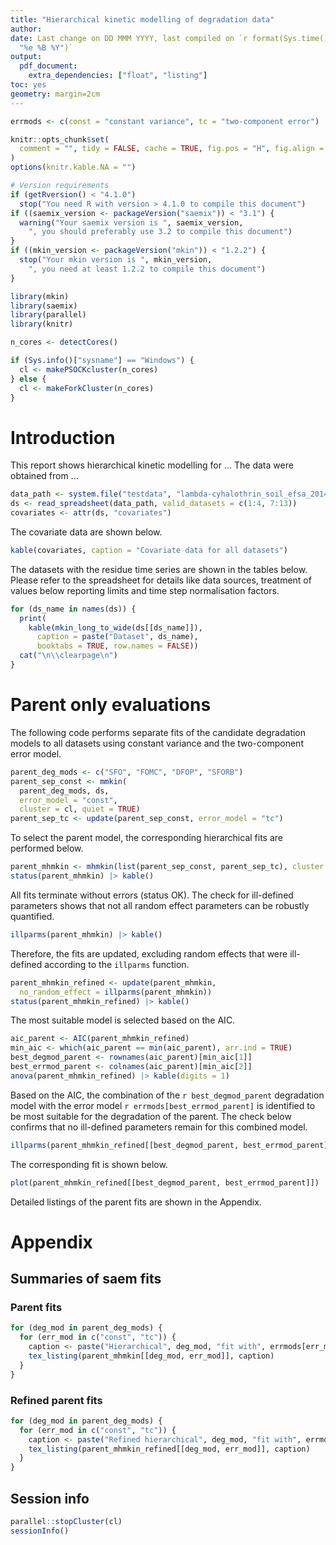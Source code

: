 ```yaml
---
title: "Hierarchical kinetic modelling of degradation data"
author:
date: Last change on DD MMM YYYY, last compiled on `r format(Sys.time(),
  "%e %B %Y")`
output:
  pdf_document:
    extra_dependencies: ["float", "listing"]
toc: yes
geometry: margin=2cm
---
```



```r
errmods <- c(const = "constant variance", tc = "two-component error")

knitr::opts_chunk$set(
  comment = "", tidy = FALSE, cache = TRUE, fig.pos = "H", fig.align = "center"
)
options(knitr.kable.NA = "")

# Version requirements
if (getRversion() < "4.1.0")
  stop("You need R with version > 4.1.0 to compile this document")
if ((saemix_version <- packageVersion("saemix")) < "3.1") {
  warning("Your saemix version is ", saemix_version,
    ", you should preferably use 3.2 to compile this document")
}
if ((mkin_version <- packageVersion("mkin")) < "1.2.2") {
  stop("Your mkin version is ", mkin_version,
    ", you need at least 1.2.2 to compile this document")
}
```

```r
library(mkin)
library(saemix)
library(parallel)
library(knitr)
```

```r
n_cores <- detectCores()

if (Sys.info()["sysname"] == "Windows") {
  cl <- makePSOCKcluster(n_cores)
} else {
  cl <- makeForkCluster(n_cores)
}
```

\clearpage

# Introduction

This report shows hierarchical kinetic modelling for ...
The data were obtained from ...

```r
data_path <- system.file("testdata", "lambda-cyhalothrin_soil_efsa_2014.xlsx", package = "mkin")
ds <- read_spreadsheet(data_path, valid_datasets = c(1:4, 7:13))
covariates <- attr(ds, "covariates")
```

The covariate data are shown below.

```r
kable(covariates, caption = "Covariate data for all datasets")
```

\clearpage

The datasets with the residue time series are shown in the tables below. Please
refer to the spreadsheet for details like data sources, treatment of values
below reporting limits and time step normalisation factors.

```r
for (ds_name in names(ds)) {
  print(
    kable(mkin_long_to_wide(ds[[ds_name]]),
      caption = paste("Dataset", ds_name),
      booktabs = TRUE, row.names = FALSE))
  cat("\n\\clearpage\n")
}
```

# Parent only evaluations

The following code performs separate fits of the candidate degradation models
to all datasets using constant variance and the two-component error model.

```r
parent_deg_mods <- c("SFO", "FOMC", "DFOP", "SFORB")
parent_sep_const <- mmkin(
  parent_deg_mods, ds,
  error_model = "const",
  cluster = cl, quiet = TRUE)
parent_sep_tc <- update(parent_sep_const, error_model = "tc")
```

To select the parent model, the corresponding hierarchical fits are performed below.

```r
parent_mhmkin <- mhmkin(list(parent_sep_const, parent_sep_tc), cluster = cl)
status(parent_mhmkin) |> kable()
```

All fits terminate without errors (status OK). The check for ill-defined
parameters shows that not all random effect parameters can be robustly
quantified.

```r
illparms(parent_mhmkin) |> kable()
```

Therefore, the fits are updated, excluding random effects that were
ill-defined according to the `illparms` function.

```r
parent_mhmkin_refined <- update(parent_mhmkin,
  no_random_effect = illparms(parent_mhmkin))
status(parent_mhmkin_refined) |> kable()
```

The most suitable model is selected based on the AIC.

```r
aic_parent <- AIC(parent_mhmkin_refined)
min_aic <- which(aic_parent == min(aic_parent), arr.ind = TRUE)
best_degmod_parent <- rownames(aic_parent)[min_aic[1]]
best_errmod_parent <- colnames(aic_parent)[min_aic[2]]
anova(parent_mhmkin_refined) |> kable(digits = 1)
```

Based on the AIC, the combination of the `r best_degmod_parent` degradation
model with the error model `r errmods[best_errmod_parent]` is identified to
be most suitable for the degradation of the parent. The check below
confirms that no ill-defined parameters remain for this combined model.

```r
illparms(parent_mhmkin_refined[[best_degmod_parent, best_errmod_parent]])
```

The corresponding fit is shown below.

```r
plot(parent_mhmkin_refined[[best_degmod_parent, best_errmod_parent]])
```

Detailed listings of the parent fits are shown in the Appendix.

\clearpage

# Appendix

## Summaries of saem fits

### Parent fits

```r
for (deg_mod in parent_deg_mods) {
  for (err_mod in c("const", "tc")) {
    caption <- paste("Hierarchical", deg_mod, "fit with", errmods[err_mod])
    tex_listing(parent_mhmkin[[deg_mod, err_mod]], caption)
  }
}
```

### Refined parent fits

```r
for (deg_mod in parent_deg_mods) {
  for (err_mod in c("const", "tc")) {
    caption <- paste("Refined hierarchical", deg_mod, "fit with", errmods[err_mod])
    tex_listing(parent_mhmkin_refined[[deg_mod, err_mod]], caption)
  }
}
```

## Session info

```r
parallel::stopCluster(cl)
sessionInfo()
```

